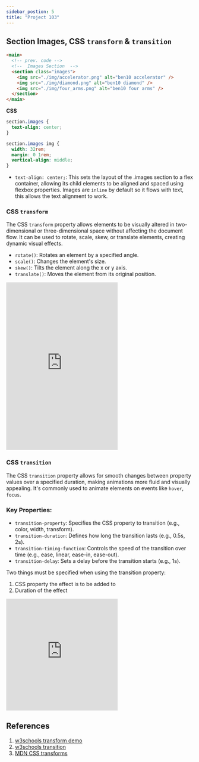 ```yaml
---
sidebar_postion: 5
title: "Project 103"
---
```


## Section Images, CSS `transform` & `transition`

```html
<main>
  <!-- prev. code -->
  <!--  Images Section  -->
  <section class="images">
    <img src="./img/accelerator.png" alt="ben10 accelerator" />
    <img src="./img/diamond.png" alt="ben10 diamond" />
    <img src="./img/four_arms.png" alt="ben10 four arms" />
  </section>
</main>
```

**CSS**

```css
section.images {
  text-align: center;
}

section.images img {
  width: 32rem;
  margin: 0 1rem;
  vertical-align: middle;
}
```

- `text-align: center;`: This sets the layout of the .images section to a flex container, allowing its child elements to be aligned and spaced using flexbox properties. Images are `inline` by default so it flows with text, this allows the text alignment to work.

### CSS `transform`

The CSS `transform` property allows elements to be visually altered in two-dimensional or three-dimensional space without affecting the document flow. It can be used to rotate, scale, skew, or translate elements, creating dynamic visual effects.

- `rotate()`: Rotates an element by a specified angle.
- `scale()`: Changes the element's size.
- `skew()`: Tilts the element along the x or y axis.
- `translate()`: Moves the element from its original position.

<iframe
  height="450"
  style={{ width: "100%" }}
  scrolling="no"
  title="Untitled"
  src="https://codepen.io/kolawole-abdullah-solahudeen/embed/bGXveKe?default-tab=html%2Cresult&editable=true"
  frameborder="no"
  loading="lazy"
  allowtransparency="true"
  allowfullscreen="true"
>
  See the Pen{" "}
  <a href="https://codepen.io/kolawole-abdullah-solahudeen/pen/bGXveKe">
    Untitled
  </a>{" "}
  by Kolawole Abdullah Solahudeen (
  <a href="https://codepen.io/kolawole-abdullah-solahudeen">
    @kolawole-abdullah-solahudeen
  </a>
  ) on <a href="https://codepen.io">CodePen</a>.
</iframe>

### CSS `transition`

The CSS `transition` property allows for smooth changes between property values over a specified duration, making animations more fluid and visually appealing. It's commonly used to animate elements on events like `hover`, `focus`.

### Key Properties:

- `transition-property`: Specifies the CSS property to transition (e.g., color, width, transform).
- `transition-duration`: Defines how long the transition lasts (e.g., 0.5s, 2s).
- `transition-timing-function`: Controls the speed of the transition over time (e.g., ease, linear, ease-in, ease-out).
- `transition-delay`: Sets a delay before the transition starts (e.g., 1s).

Two things must be specified when using the transition property:

1. CSS property the effect is to be added to
2. Duration of the effect

<iframe
  height="300"
  style={{width: "100%"}}
  scrolling="no"
  title="Untitled"
  src="https://codepen.io/kolawole-abdullah-solahudeen/embed/XWvEzwB?default-tab=html%2Cresult&editable=true"
  frameborder="no"
  loading="lazy"
  allowtransparency="true"
  allowfullscreen="true"
>
  See the Pen{" "}
  <a href="https://codepen.io/kolawole-abdullah-solahudeen/pen/XWvEzwB">
    Untitled
  </a>{" "}
  by Kolawole Abdullah Solahudeen (
  <a href="https://codepen.io/kolawole-abdullah-solahudeen">
    @kolawole-abdullah-solahudeen
  </a>
  ) on <a href="https://codepen.io">CodePen</a>.
</iframe>

## References

1. [w3schools transform demo](<https://www.w3schools.com/cssref/playdemo.php?filename=playcss_transform&preval=rotateX(45deg)>)
2. [w3schools transition](https://www.w3schools.com/css/css3_transitions.asp)
3. [MDN CSS transforms](https://developer.mozilla.org/en-US/docs/Web/CSS/CSS_transforms/Using_CSS_transforms)
